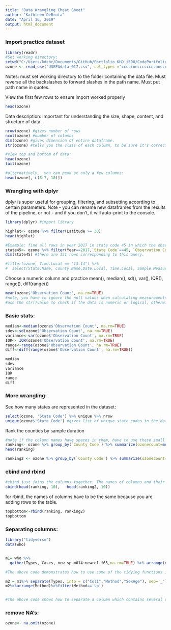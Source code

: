 ```yaml
---
title: "Data Wrangling Cheat Sheet"
author: "Kathleen DeBrota"
date: "April 16, 2019"
output: html_document
---
```


### Import practice dataset
```r
library(readr)
#Set working directory:
setwd("C:/Users/kdebr/Documents/GitHub/Portfolio_KHD_i590/CodePortfolio/Data")
ozone <- read_csv("USEPAdata 017.csv", col_types ="ccccinnccccccncnncccccc")
```
Notes: must set working directory to the folder containing the data file. 
Must reverse all the backslashes to forward slashes in the path name.
Must put path name in quotes. 

View the first few rows to ensure import worked properly
```r
head(ozone)
```
Data description:
Important for understanding the size, shape, content, and structure of data.
```r
nrow(ozone) #gives number of rows
ncol(ozone) #number of columns
dim(ozone) #gives dimension of entire dataframe.
str(ozone) #tells you the class of each column, to be sure it's correctly specified

#view top and bottom of data:
head(ozone)
tail(ozone)

#alternatively,  you can peek at only a few columns:
head(ozone[, c(6:7, 10)])
```
### Wrangling with dplyr

dplyr is super useful for grouping, filtering, and subsetting according to certain parameters. Note - you can rename new dataframes from the results of the pipeline, or not - and if you don't, it will auto-print to the console.
```r
library(dplyr) #import library

highlat<- ozone %>% filter(Latitude >= 30)
head(highlat)

#Example: find all rows in year 2017 in state code 45 in which the observation count was higher than 1000
state45<- ozone %>% filter(Year==2017,`State Code`==45, `Observation Count`> 1000)
dim(state45) #there are 151 rows corresponding to this query.

#filter(ozone, Time.Local == "13.14") %>%
#  select(State.Name, County.Name,Date.Local, Time.Local, Sample.Measurement)
```
Choose a numeric column and practice mean(), median(), sd(), var(), IQR(), range(), diff(range())
```r
mean(ozone$'Observation Count', na.rm=TRUE)
#note, you have to ignore the null values when calculating measurements of centrality. If there are nulls they have to be ignored.
#use the str()value to check if the data is numeric or logical, otherwise it will not calculate a mean (of course)
```
### Basic stats:
```r
median<-median(ozone$'Observation Count', na.rm=TRUE)
sdev<-sd(ozone$'Observation Count', na.rm=TRUE)
variance<-var(ozone$'Observation Count', na.rm=TRUE)
IQR<- IQR(ozone$'Observation Count', na.rm=TRUE)
range<-range(ozone$'Observation Count', na.rm=TRUE)
diff<-diff(range(ozone$'Observation Count', na.rm=TRUE))

median
sdev
variance
IQR
range
diff
```
### More wrangling: 
See how many states are represented in the dataset:
```r
select(ozone, 'State Code') %>% unique %>% nrow
unique(ozone$'State Code') #gives list of unique state codes in the data
```
Rank the counties by sample duration
```r
#note if the column names have spaces in them, have to use these small quotes.
ranking<- ozone %>% group_by(`County Code`) %>% summarize(ozonecount=mean(`Observation Count`)) %>% arrange(desc(ozonecount))
head(ranking)

ranking2 <- ozone %>% group_by(`County Code`) %>% summarize(ozonecount=mean(`Observation Count`)) %>% arrange(ozonecount)

```
### cbind and rbind
```r
#cbind just joins the columns together. The names of columns and their contents do not need to match. 
cbind(head(ranking, 10),   head(ranking2, 10))
```
for rbind, the names of columns have to be the same because you are adding rows to the table.
```r
topbottom<-rbind(ranking, ranking2)
topbottom
```
### Separating columns:
```r
library("tidyverse")
data(who)


m1= who %>%
  gather(Types, Cases, new_sp_m014:newrel_f65,na.rm=TRUE) %>% arrange(desc(Cases))%>%mutate(Types=stringr::str_replace(Types,"newrel","new_rel"))

#The above code demonstrates how to use some of the tidying functions including 'mutate', 'arrange', and 'gather'.

m2 = m1%>% separate(Types, into = c("Col1","Method","SexAge"), sep='_')
m2%>%arrange(Method)%>%filter(Method=='sp')


#The above code shows how to separate a column which contains several variables into several different columns. The columns 'Col1', 'Method', and 'SexAge' used to be one column which contained all of the different parts of those new columns separated by underscores. Example 'new_sp_m3544'. 
```
### remove NA's:
```r
ozone<- na.omit(ozone)
```

